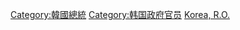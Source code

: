 {{Catnav|頁面分類|人物|各國人物|韓國人|韓國政治人物}}
{{Catnav|頁面分類|人物|各國人物|各國政治人物|韓國政治人物}}

{{catmore}}
{{Commonscat|VicePresidents of South Korea}}

[[Category:韓國總統|Category:韓國總統]]
[[Category:韩国政府官员|Category:韩国政府官员]]
[[Category:各國副總統|Korea, R.O.]]
